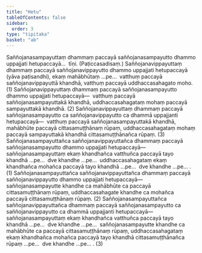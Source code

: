 ```yaml
---
title: "Hetu"
tableOfContents: false
sidebar:
  order: 3
type: "tipitaka"
basket: "ab"
---
```



<DynamicBreadcrumb />

<Division number="51">

<Paragraph number="1447">
Saññojanasampayuttaṃ dhammaṃ paccayā saññojanasampayutto dhammo uppajjati hetupaccayā…  tīṇi. (Paṭiccasadisaṃ.)
</Paragraph>

<Paragraph number="1448">
Saññojanavippayuttaṃ dhammaṃ paccayā saññojanavippayutto dhammo uppajjati hetupaccayā (yāva paṭisandhi), ekaṃ mahābhūtaṃ …pe…  vatthuṃ paccayā saññojanavippayuttā khandhā, vatthuṃ paccayā uddhaccasahagato moho. (1)
</Paragraph>

<Paragraph number="1449">
Saññojanavippayuttaṃ dhammaṃ paccayā saññojanasampayutto dhammo uppajjati hetupaccayā—  vatthuṃ paccayā saññojanasampayuttakā khandhā, uddhaccasahagataṃ mohaṃ paccayā sampayuttakā khandhā. (2)
</Paragraph>

<Paragraph number="1450">
Saññojanavippayuttaṃ dhammaṃ paccayā saññojanasampayutto ca saññojanavippayutto ca dhammā uppajjanti hetupaccayā—  vatthuṃ paccayā saññojanasampayuttakā khandhā, mahābhūte paccayā cittasamuṭṭhānaṃ rūpaṃ, uddhaccasahagataṃ mohaṃ paccayā sampayuttakā khandhā cittasamuṭṭhānañca rūpaṃ. (3)
</Paragraph>

</Division>
<Division number="52">

<Paragraph number="1451">
Saññojanasampayuttañca saññojanavippayuttañca dhammaṃ paccayā saññojanasampayutto dhammo uppajjati hetupaccayā—  saññojanasampayuttaṃ ekaṃ khandhañca vatthuñca paccayā tayo khandhā …pe…  dve khandhe …pe…  uddhaccasahagataṃ ekaṃ khandhañca mohañca paccayā tayo khandhā …pe…  dve khandhe …pe… . (1)
</Paragraph>

<Paragraph number="1452">
Saññojanasampayuttañca saññojanavippayuttañca dhammaṃ paccayā saññojanavippayutto dhammo uppajjati hetupaccayā—  saññojanasampayutte khandhe ca mahābhūte ca paccayā cittasamuṭṭhānaṃ rūpaṃ, uddhaccasahagate khandhe ca mohañca paccayā cittasamuṭṭhānaṃ rūpaṃ. (2)
</Paragraph>

<Paragraph number="1453">
Saññojanasampayuttañca saññojanavippayuttañca dhammaṃ paccayā saññojanasampayutto ca saññojanavippayutto ca dhammā uppajjanti hetupaccayā—  saññojanasampayuttaṃ ekaṃ khandhañca vatthuñca paccayā tayo khandhā …pe…  dve khandhe …pe…  saññojanasampayutte khandhe ca mahābhūte ca paccayā cittasamuṭṭhānaṃ rūpaṃ, uddhaccasahagataṃ ekaṃ khandhañca mohañca paccayā tayo khandhā cittasamuṭṭhānañca rūpaṃ …pe…  dve khandhe …pe… . (3)
</Paragraph>
</Division>
